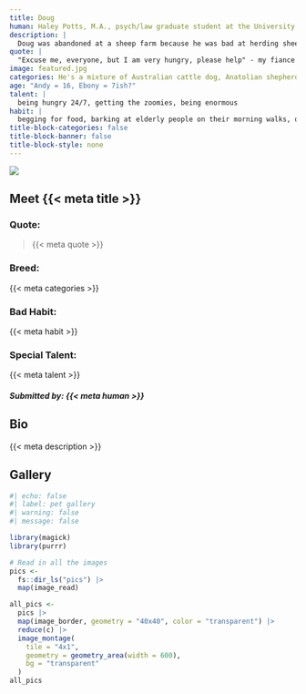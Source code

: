 ```yaml
---
title: Doug
human: Haley Potts, M.A., psych/law graduate student at the University of Alabama
description: |
  Doug was abandoned at a sheep farm because he was bad at herding sheep. This makes a lot of sense to us, because his personality is not very assertive. He is very sweet, mild-mannered, food motivated, and spoiled rotten.
quote: |
  "Excuse me, everyone, but I am very hungry, please help" - my fiance's impersonation of what Doug's best man speech will be
image: featured.jpg
categories: He's a mixture of Australian cattle dog, Anatolian shepherd, great Pyrenees, and a few others (thanks doggy DNA test!)
age: "Andy = 16, Ebony = 7ish?"
talent: |
  being hungry 24/7, getting the zoomies, being enormous
habit: |
  begging for food, barking at elderly people on their morning walks, doing a terrible job at herding sheep
title-block-categories: false
title-block-banner: false
title-block-style: none
---
```


::: grid
::: {#about-pet-text .g-col-12 .g-col-md-6}
![](featured.jpg){.lightbox}
:::

::: {.g-col-12 .g-col-md-6}
::: {simple-info}
# Meet {{< meta title >}}

### Quote: 

> {{< meta quote >}}

### Breed:

{{< meta categories >}}

### Bad Habit:

{{< meta habit >}}

### Special Talent:

{{< meta talent >}}
:::
:::
:::

##### Submitted by: {{< meta human >}}

## Bio

{{< meta description >}}

## Gallery

```r
#| echo: false
#| label: pet gallery
#| warning: false
#| message: false

library(magick)
library(purrr)

# Read in all the images
pics <-
  fs::dir_ls("pics") |>
  map(image_read)

all_pics <-
  pics |>
  map(image_border, geometry = "40x40", color = "transparent") |>
  reduce(c) |>
  image_montage(
    tile = "4x1",
    geometry = geometry_area(width = 600),
    bg = "transparent"
  )
all_pics
```